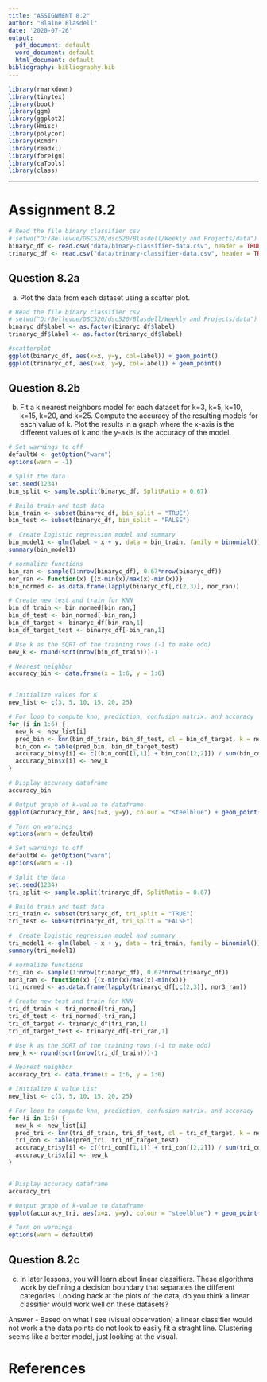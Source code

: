 ```yaml
---
title: "ASSIGNMENT 8.2"
author: "Blaine Blasdell"
date: '2020-07-26'
output:
  pdf_document: default
  word_document: default
  html_document: default
bibliography: bibliography.bib
---
```


<!-- ## Library Calls -->
```r
library(rmarkdown)
library(tinytex)
library(boot)
library(ggm)
library(ggplot2)
library(Hmisc)
library(polycor)
library(Rcmdr)
library(readxl)
library(foreign)
library(caTools)
library(class)
```
-----------------------------
# Assignment 8.2

```r
# Read the file binary classifier csv
# setwd("D:/Bellevue/DSC520/dsc520/Blasdell/Weekly and Projects/data")
binaryc_df <- read.csv("data/binary-classifier-data.csv", header = TRUE)
trinaryc_df <- read.csv("data/trinary-classifier-data.csv", header = TRUE)

```

## Question 8.2a

a. Plot the data from each dataset using a scatter plot.

```r
# Read the file binary classifier csv
# setwd("D:/Bellevue/DSC520/dsc520/Blasdell/Weekly and Projects/data")
binaryc_df$label <- as.factor(binaryc_df$label)
trinaryc_df$label <- as.factor(trinaryc_df$label)

#scatterplot
ggplot(binaryc_df, aes(x=x, y=y, col=label)) + geom_point()
ggplot(trinaryc_df, aes(x=x, y=y, col=label)) + geom_point()


```

## Question 8.2b

b. Fit a k nearest neighbors model for each dataset for k=3, k=5, k=10, k=15, k=20, and k=25. Compute the accuracy of the resulting models for each value of k. Plot the results in a graph where the x-axis is the different values of k and the y-axis is the accuracy of the model.
```r

# Set warnings to off
defaultW <- getOption("warn") 
options(warn = -1) 

# Split the data
set.seed(1234)
bin_split <- sample.split(binaryc_df, SplitRatio = 0.67)

# Build train and test data
bin_train <- subset(binaryc_df, bin_split = "TRUE")
bin_test <- subset(binaryc_df, bin_split = "FALSE")

#  Create logistic regression model and summary
bin_model1 <- glm(label ~ x + y, data = bin_train, family = binomial())
summary(bin_model1)

# normalize functions
bin_ran <- sample(1:nrow(binaryc_df), 0.67*nrow(binaryc_df))
nor_ran <- function(x) {(x-min(x)/max(x)-min(x))}
bin_normed <- as.data.frame(lapply(binaryc_df[,c(2,3)], nor_ran))

# Create new test and train for KNN
bin_df_train <- bin_normed[bin_ran,]
bin_df_test <- bin_normed[-bin_ran,]
bin_df_target <- binaryc_df[bin_ran,1]
bin_df_target_test <- binaryc_df[-bin_ran,1]

# Use k as the SQRT of the training rows (-1 to make odd)
new_k <- round(sqrt(nrow(bin_df_train)))-1

# Nearest neighbor 
accuracy_bin <- data.frame(x = 1:6, y = 1:6)


# Initialize values for K
new_list <- c(3, 5, 10, 15, 20, 25)

# For loop to compute knn, prediction, confusion matrix. and accuracy
for (i in 1:6) {
  new_k <- new_list[i]
  pred_bin <- knn(bin_df_train, bin_df_test, cl = bin_df_target, k = new_k)
  bin_con <- table(pred_bin, bin_df_target_test)
  accuracy_bin$y[i] <- c((bin_con[[1,1]] + bin_con[[2,2]]) / sum(bin_con) * 100)
  accuracy_bin$x[i] <- new_k
}

# Display accuracy dataframe
accuracy_bin

# Output graph of k-value to dataframe
ggplot(accuracy_bin, aes(x=x, y=y), colour = "steelblue") + geom_point() + geom_smooth() + ggtitle('Binary - k-value vs Accuracy (Using knn)') + xlab('k-value') + ylab('Accuracy') 

# Turn on warnings
options(warn = defaultW)
```


```r

# Set warnings to off
defaultW <- getOption("warn") 
options(warn = -1) 

# Split the data
set.seed(1234)
tri_split <- sample.split(trinaryc_df, SplitRatio = 0.67)

# Build train and test data
tri_train <- subset(trinaryc_df, tri_split = "TRUE")
tri_test <- subset(trinaryc_df, tri_split = "FALSE")

#  Create logistic regression model and summary
tri_model1 <- glm(label ~ x + y, data = tri_train, family = binomial())
summary(tri_model1)

# normalize functions
tri_ran <- sample(1:nrow(trinaryc_df), 0.67*nrow(trinaryc_df))
nor3_ran <- function(x) {(x-min(x)/max(x)-min(x))}
tri_normed <- as.data.frame(lapply(trinaryc_df[,c(2,3)], nor3_ran))

# Create new test and train for KNN
tri_df_train <- tri_normed[tri_ran,]
tri_df_test <- tri_normed[-tri_ran,]
tri_df_target <- trinaryc_df[tri_ran,1]
tri_df_target_test <- trinaryc_df[-tri_ran,1]

# Use k as the SQRT of the training rows (-1 to make odd)
new_k <- round(sqrt(nrow(tri_df_train)))-1

# Nearest neighbor 
accuracy_tri <- data.frame(x = 1:6, y = 1:6)

# Initialize K value List
new_list <- c(3, 5, 10, 15, 20, 25)

# For loop to compute knn, prediction, confusion matrix. and accuracy
for (i in 1:6) {
  new_k <- new_list[i]
  pred_tri <- knn(tri_df_train, tri_df_test, cl = tri_df_target, k = new_k)
  tri_con <- table(pred_tri, tri_df_target_test)
  accuracy_tri$y[i] <- c((tri_con[[1,1]] + tri_con[[2,2]]) / sum(tri_con) * 100)
  accuracy_tri$x[i] <- new_k
}


# Display accuracy dataframe
accuracy_tri

# Output graph of k-value to dataframe
ggplot(accuracy_tri, aes(x=x, y=y), colour = "steelblue") + geom_point() + geom_smooth() + ggtitle('Trinary - k-value vs Accuracy (knn)') + xlab('k-value') + ylab('Accuracy') 

# Turn on warnings
options(warn = defaultW)
```


## Question 8.2c

c. In later lessons, you will learn about linear classifiers. These algorithms work by defining a decision boundary that separates the different categories. Looking back at the plots of the data, do you think a linear classifier would work well on these datasets?

Answer - Based on what I see (visual observation) a linear classifier would not work a the data points do not look to easily fit a straght line. Clustering seems like a better model, just looking at the visual.

# References